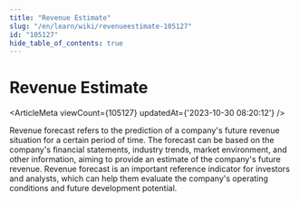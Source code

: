 ```yaml
---
title: "Revenue Estimate"
slug: "/en/learn/wiki/revenueestimate-105127"
id: "105127"
hide_table_of_contents: true
---
```



<Breadcrumbs current="Revenue Estimate" />

# Revenue Estimate

<ArticleMeta viewCount={105127} updatedAt={'2023-10-30 08:20:12'} />
<div className='border-solid border-b border-t-0 my-4 border-[var(--ifm-color-gray-300)]' />

Revenue forecast refers to the prediction of a company's future revenue situation for a certain period of time. The forecast can be based on the company's financial statements, industry trends, market environment, and other information, aiming to provide an estimate of the company's future revenue. Revenue forecast is an important reference indicator for investors and analysts, which can help them evaluate the company's operating conditions and future development potential.
